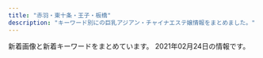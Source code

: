 ```yaml
---
title: "赤羽・東十条・王子・板橋"
description: "キーワード別にの巨乳アジアン・チャイナエステ嬢情報をまとめました。"
---
```


新着画像と新着キーワードをまとめています。
2021年02月24日の情報です。

<DmmAffiliateIns />
<KeywordTable
  shops={
    [
    {
        "url": "https://higashijujo-mensesthe.com/",
        "station": "JR\u6771\u5341\u6761\u99c5\u5317\u53e3",
        "name": "Love Sea",
        "img_links": [
            "https://higashijujo-mensesthe.com/staff/runa-l1.jpg",
            "https://higashijujo-mensesthe.com/room/esthe1.jpg",
            "https://higashijujo-mensesthe.com/2019/10/21/rika-s1.jpg",
            "https://higashijujo-mensesthe.com/2019/08/23/satomi-s1.jpg",
            "https://higashijujo-mensesthe.com/staff/lime-l1.jpg",
            "https://higashijujo-mensesthe.com/images/main1.jpg",
            "https://higashijujo-mensesthe.com/button/staff.png",
            "https://higashijujo-mensesthe.com/staff/runa-s1.jpg",
            "https://higashijujo-mensesthe.com/staff/kimi-s2.jpg",
            "https://higashijujo-mensesthe.com/staff/satomi-s1.jpg",
            "https://higashijujo-mensesthe.com/menu/info.png",
            "https://higashijujo-mensesthe.com/staff/rika-l1.jpg",
            "https://higashijujo-mensesthe.com/staff/lime-s1.jpg",
            "https://higashijujo-mensesthe.com/images/header3.png",
            "https://higashijujo-mensesthe.com/icon/yelp.png",
            "https://higashijujo-mensesthe.com/room/esthe2.jpg",
            "https://higashijujo-mensesthe.com/room/room-l2.jpg",
            "https://higashijujo-mensesthe.com/staff/kimi-l1.jpg",
            "https://higashijujo-mensesthe.com/icon/line.png",
            "https://higashijujo-mensesthe.com/staff/rika-s1.jpg",
            "https://higashijujo-mensesthe.com/images/main-sp.jpg",
            "https://higashijujo-mensesthe.com/images/footer-l.png",
            "https://higashijujo-mensesthe.com/images/footer-r.png",
            "https://higashijujo-mensesthe.com/menu/friend.png",
            "https://higashijujo-mensesthe.com/images/clear.png",
            "https://higashijujo-mensesthe.com/menu/gallery.png",
            "https://higashijujo-mensesthe.com/button/home.png",
            "https://higashijujo-mensesthe.com/2019/08/22/runa-s1.jpg",
            "https://higashijujo-mensesthe.com/room/esthe3.jpg",
            "https://higashijujo-mensesthe.com/room/room-l4.jpg",
            "https://higashijujo-mensesthe.com/2019/08/10/kimi-s1.jpg",
            "https://higashijujo-mensesthe.com/menu/blog.png",
            "https://higashijujo-mensesthe.com/staff/kimi-l2.jpg",
            "https://higashijujo-mensesthe.com/staff/satomi-l1.jpg",
            "https://higashijujo-mensesthe.com/menu/home.png",
            "https://higashijujo-mensesthe.com/room/room-l1.jpg",
            "https://higashijujo-mensesthe.com/icon/facebook.png",
            "https://higashijujo-mensesthe.com/images/qrcode.png",
            "https://higashijujo-mensesthe.com/staff/kimi-s1.jpg",
            "https://higashijujo-mensesthe.com/icon/twitter.png",
            "https://higashijujo-mensesthe.com/images/camp.jpg",
            "https://higashijujo-mensesthe.com/button/blog.png",
            "https://higashijujo-mensesthe.com/2020/02/29/lime-s1.jpg",
            "https://higashijujo-mensesthe.com/images/flower.png",
            "https://higashijujo-mensesthe.com/room/room-l3.jpg"
        ],
        "keywords": {}
    },
    {
        "name": "Only one \uff5e\u30aa\u30f3\u30ea\u30fc\u30ef\u30f3\uff5e",
        "url": "http://www.roserelaxation.info/",
        "keywords": {},
        "station": "JR\u8d64\u7fbd\u99c5\u5357\u53e3",
        "img_links": [
            "http://www.roserelaxation.info/upload/202007/thumb/1594636355.jpg",
            "http://www.roserelaxation.info/upload/201801/thumb/1517150493.jpg",
            "http://www.roserelaxation.info/upload/images/20171214_032900.jpg",
            "http://www.roserelaxation.info/upload/201712/1512155748.jpg",
            "http://www.roserelaxation.info/upload/201807/1531197286.jpg",
            "http://www.roserelaxation.info/upload/202007/thumb_dis/1594636684.jpg",
            "http://www.roserelaxation.info/upload/images/20171206_133002.jpg",
            "http://www.roserelaxation.info/upload/201712/thumb/1512155748.jpg",
            "http://www.roserelaxation.info/upload/201807/thumb_dis/1531195547.jpg",
            "http://www.roserelaxation.info/upload/201807/thumb/1531195547.jpg",
            "http://www.roserelaxation.info/upload/201801/1517150493.jpg",
            "http://www.roserelaxation.info/upload/201708/1502280972.jpg",
            "http://www.roserelaxation.info/upload/images/20171206_132919.jpg",
            "http://www.roserelaxation.info/upload/202007/thumb_dis/1594636355.jpg",
            "http://www.roserelaxation.info/upload/201807/thumb_dis/1531195952.jpg",
            "http://www.roserelaxation.info/upload/201807/1531195547.jpg",
            "http://www.roserelaxation.info/upload/images/20170613_104732.jpg",
            "http://www.roserelaxation.info/upload/201807/thumb/1531195952.jpg",
            "http://www.roserelaxation.info/upload/images/20170706_091357.jpg",
            "http://www.roserelaxation.info/upload/201712/thumb_dis/1512155748.jpg",
            "http://www.roserelaxation.info/upload/201801/thumb_dis/1517150493.jpg",
            "http://www.roserelaxation.info/upload/202007/1594636684.jpg",
            "http://www.roserelaxation.info/upload/202007/1594636246.jpg",
            "http://www.roserelaxation.info/upload/201707/1499300573.jpg",
            "http://www.roserelaxation.info/upload/202007/thumb/1594636684.jpg",
            "http://www.roserelaxation.info/upload/202007/thumb_dis/1594636322.jpg",
            "http://www.roserelaxation.info/upload/201807/1531195952.jpg",
            "http://www.roserelaxation.info/upload/201708/thumb_dis/1502280972.jpg",
            "http://www.roserelaxation.info/upload/201807/thumb_dis/1531197286.jpg",
            "http://www.roserelaxation.info/upload/images/20171206_132823.jpg",
            "http://www.roserelaxation.info/upload/202008/1598846272.jpg",
            "http://www.roserelaxation.info/upload/201808/thumb_dis/1535596152.jpg",
            "http://www.roserelaxation.info/upload/202007/thumb/1594636246.jpg",
            "http://www.roserelaxation.info/upload/images/20171206_132851.jpg",
            "http://www.roserelaxation.info/upload/images/20170525_102731.jpg",
            "http://www.roserelaxation.info/upload/202007/thumb_dis/1594636246.jpg",
            "http://www.roserelaxation.info/upload/202007/1594636355.jpg"
        ]
    },
    {
        "img_links": [
            "http://angel-aroma.net/img/no.png",
            "http://angel-aroma.net/img/m2.jpg",
            "http://angel-aroma.net/img/m6.jpg",
            "http://angel-aroma.net/img/sta2.jpg",
            "http://angel-aroma.net/img/m5.jpg",
            "http://angel-aroma.net/img/qr.jpg",
            "http://angel-aroma.net/img/m30.jpg",
            "http://angel-aroma.net/img/m20.jpg",
            "http://angel-aroma.net/img/stafft.jpg",
            "http://angel-aroma.net/img/sta5.jpg",
            "http://angel-aroma.net/img/sta1.jpg",
            "http://angel-aroma.net/img/m1.jpg",
            "http://angel-aroma.net/img/sta3.jpg",
            "http://angel-aroma.net/img/m3.jpg",
            "http://angel-aroma.net/img/sta6.jpg",
            "http://angel-aroma.net/img/top.jpg",
            "http://angel-aroma.net/img/m10.jpg",
            "http://angel-aroma.net/img/m4.jpg"
        ],
        "keywords": {
            "82": 2,
            "86": 4,
            "87": 2,
            "84": 2
        },
        "station": "JR\u8d64\u7fbd\u99c5\u6771\u53e3",
        "name": "\u30c0\u30fc\u30ea\u30f3",
        "url": "http://angel-aroma.net/"
    },
    {
        "url": "http://www.darling.esjp.info/",
        "name": "Darling \uff5e\u30c0\u30fc\u30ea\u30f3\uff5e",
        "station": "JR\u8d64\u7fbd\u99c5\u5357\u53e3",
        "img_links": [
            "http://www.darling.esjp.info/img/nav-006.png",
            "http://www.darling.esjp.info/img/nav-005.png",
            "http://www.darling.esjp.info/files/001.jpg",
            "http://www.darling.esjp.info/img/stt.jpg",
            "http://www.darling.esjp.info/img/nav-003.png",
            "http://www.darling.esjp.info/img/nav-004.png",
            "http://www.darling.esjp.info/img/nav-002.png",
            "http://www.darling.esjp.info/files/002.jpg",
            "http://www.darling.esjp.info/img/top01.png",
            "http://www.darling.esjp.info/img/stb.jpg",
            "http://www.darling.esjp.info/files/003.jpg",
            "http://www.darling.esjp.info/files/008.jpg",
            "http://www.darling.esjp.info/files/007.jpg",
            "http://www.darling.esjp.info/img/tel.png",
            "http://www.darling.esjp.info/img/nav-001.png"
        ],
        "keywords": {
            "87": 4,
            "D": 5,
            "86": 1
        }
    },
    {
        "url": "http://shanshan-esthe.com/",
        "station": "JR\u6771\u5341\u6761\u99c5\u5317\u53e3",
        "name": "\u9999\u9999",
        "keywords": {
            "86": 2,
            "D": 2
        },
        "img_links": [
            "http://shanshan-esthe.com/img/no.png",
            "http://shanshan-esthe.com/img/sta0.jpg",
            "http://shanshan-esthe.com/img/sta14.jpg",
            "http://shanshan-esthe.com/img/st16.jpg",
            "http://shanshan-esthe.com/img/st14.jpg"
        ]
    },
    {
        "station": "JR\u8d64\u7fbd\u99c5\u5357\u53e3",
        "name": "\u53f0\u6e7e\u30a2\u30ed\u30de",
        "url": "http://esthe-taiwanaroma.com/",
        "img_links": [
            "http://esthe-taiwanaroma.com/img/topbg02.jpg",
            "http://esthe-taiwanaroma.com/img/photo_01.jpg",
            "http://esthe-taiwanaroma.com/img/reina3.jpg",
            "http://esthe-taiwanaroma.com/img/miki.jpg",
            "http://esthe-taiwanaroma.com/img/anna.png",
            "http://esthe-taiwanaroma.com/img/mask02.jpg",
            "http://esthe-taiwanaroma.com/img/corona-3.jpg",
            "http://esthe-taiwanaroma.com/img/mask01.jpg",
            "http://esthe-taiwanaroma.com/img/corona-5.jpg",
            "http://esthe-taiwanaroma.com/img/tel_img.png",
            "http://esthe-taiwanaroma.com/img/mask05.jpg",
            "http://esthe-taiwanaroma.com/img/head_img.png",
            "http://esthe-taiwanaroma.com/img/emi001.jpg",
            "http://esthe-taiwanaroma.com/img/corona-2.jpg",
            "http://esthe-taiwanaroma.com/img/sara2.jpg",
            "http://esthe-taiwanaroma.com/img/yuki.jpg",
            "http://esthe-taiwanaroma.com/img/pagetop.png",
            "http://esthe-taiwanaroma.com/img/corona-4.jpg",
            "http://esthe-taiwanaroma.com/img/kaori2.jpg",
            "http://esthe-taiwanaroma.com/img/mami.jpg",
            "http://esthe-taiwanaroma.com/img/sara002.jpg",
            "http://esthe-taiwanaroma.com/img/ami.jpg",
            "http://esthe-taiwanaroma.com/img/mami03.png",
            "http://esthe-taiwanaroma.com/img/mask03.jpg",
            "http://esthe-taiwanaroma.com/img/hina.jpg",
            "http://esthe-taiwanaroma.com/img/mask04.jpg"
        ],
        "keywords": {}
    },
    {
        "url": "http://www.cocosia.work/",
        "name": "Cocosia \uff5e\u30b3\u30b3\u30b7\u30a2\uff5e",
        "keywords": {
            "87": 6,
            "D": 10,
            "C": 15,
            "E": 6,
            "85": 2,
            "86": 8
        },
        "station": "JR\u8d64\u7fbd\u99c5\u897f\u53e3",
        "img_links": [
            "http://www.cocosia.work/img/int2_sp.jpg",
            "http://www.cocosia.work/staff/riya.jpg",
            "http://www.cocosia.work/img/header_info.png",
            "http://www.cocosia.work/staff/rea.jpg",
            "http://www.cocosia.work/img/i_tel.png",
            "http://www.cocosia.work/img/int1_sp.jpg",
            "http://www.cocosia.work/staff/mao1.jpg",
            "http://www.cocosia.work/staff/mika1.jpg",
            "http://www.cocosia.work/staff/mao.jpg",
            "http://www.cocosia.work/img/bn_contact_sp.jpg",
            "http://www.cocosia.work/img/bn_howto_sp.jpg",
            "http://www.cocosia.work/staff/yuyu1.jpg",
            "http://www.cocosia.work/img/int3_sp.jpg",
            "http://www.cocosia.work/img/concept_sp.jpg",
            "http://www.cocosia.work/img/concept.jpg",
            "http://www.cocosia.work/staff/hina1.jpg",
            "http://www.cocosia.work/img/bn_contact.jpg",
            "http://www.cocosia.work/img/bn_howto.jpg",
            "http://www.cocosia.work/staff/hina.jpg",
            "http://www.cocosia.work/staff/yuyu.jpg",
            "http://www.cocosia.work/staff/rea1.jpg",
            "http://www.cocosia.work/img/int3.jpg",
            "http://www.cocosia.work/img/int1.jpg",
            "http://www.cocosia.work/img/int2.jpg",
            "http://www.cocosia.work/staff/riya1.jpg",
            "http://www.cocosia.work/staff/mika.jpg"
        ]
    },
    {
        "keywords": {},
        "url": "http://kissyourelax.xyz/",
        "name": "Kiss you",
        "img_links": [
            "http://kissyourelax.xyz/uploads/190625/1-1Z625204313L6.jpg",
            "http://kissyourelax.xyz/uploads/190422/1-1Z42214343N22.jpg",
            "http://kissyourelax.xyz/uploads/190426/1-1Z4261G229208.jpg",
            "http://kissyourelax.xyz/uploads/190920/1-1Z9200Z645220.jpg",
            "http://kissyourelax.xyz/uploads/190802/1-1ZP20P91YN.jpg",
            "http://kissyourelax.xyz/uploads/200812/1-200Q212540D24.jpg",
            "http://kissyourelax.xyz/img/botton.jpg",
            "http://kissyourelax.xyz/uploads/191129/1-191129154603T5.jpg",
            "http://kissyourelax.xyz/uploads/200929/1-200929125F62K.jpg",
            "http://kissyourelax.xyz/uploads/200812/1-200Q2125423452.jpg",
            "http://kissyourelax.xyz/uploads/190712/1-1ZG2111F3448.jpg",
            "http://kissyourelax.xyz/uploads/190426/1-1Z4261G1591I.jpg",
            "http://kissyourelax.xyz/uploads/191213/1-19121315493M58.jpg",
            "http://kissyourelax.xyz/uploads/190712/1-1ZG2111A3147.jpg",
            "http://kissyourelax.xyz/uploads/190422/1-1Z422144244F3.jpg",
            "http://kissyourelax.xyz/uploads/190426/1-1Z4261G221600.jpg",
            "http://kissyourelax.xyz/uploads/190802/1-1ZP20P930U4.jpg",
            "http://kissyourelax.xyz/uploads/190514/1-1Z5140R044351.jpg",
            "http://kissyourelax.xyz/img/s0.png",
            "http://kissyourelax.xyz/uploads/190422/1-1Z422143352a6.jpg",
            "http://kissyourelax.xyz/uploads/190625/1-1Z625203Q3N2.jpg",
            "http://kissyourelax.xyz/uploads/200929/1-200929125H1111.jpg",
            "http://kissyourelax.xyz/uploads/190514/1-1Z5140R02A31.jpg",
            "http://kissyourelax.xyz/uploads/191213/1-1912131550052E.jpg"
        ],
        "station": "JR\u8d64\u7fbd\u99c5"
    },
    {
        "img_links": [
            "http://ka-en.work/img/mo.png",
            "http://ka-en.work/sp/img/add.jpg",
            "http://ka-en.work/sp/img/acc4.jpg",
            "http://ka-en.work/sp/img/sys.jpg",
            "http://ka-en.work/img/botton.jpg",
            "http://ka-en.work/sp/img/st9.jpg",
            "http://ka-en.work/img/s7.jpg",
            "http://ka-en.work/sp/img/kanban.jpg",
            "http://ka-en.work/img/acc2.jpg",
            "http://ka-en.work/img/fla-3.jpg",
            "http://ka-en.work/img/acc1.jpg",
            "http://ka-en.work/sp/img/t-s.jpg",
            "http://ka-en.work/img/st2.jpg",
            "http://ka-en.work/img/botton4.jpg",
            "http://ka-en.work/img/st6.jpg",
            "http://ka-en.work/sp/img/p-9.jpg",
            "http://ka-en.work/sp/img/acc1.jpg",
            "http://ka-en.work/sp/img/st4.jpg",
            "http://ka-en.work/img/s4.jpg",
            "http://ka-en.work/sp/img/info.jpg",
            "http://ka-en.work/img/fla-1.jpg",
            "http://ka-en.work/sp/img/cam.jpg",
            "http://ka-en.work/img/st1.jpg",
            "http://ka-en.work/sp/img/st3.jpg",
            "http://ka-en.work/img/s2.jpg",
            "http://ka-en.work/img/st4.jpg",
            "http://ka-en.work/sp/img/st1.jpg",
            "http://ka-en.work/img/head.jpg",
            "http://ka-en.work/sp/img/acc5.jpg",
            "http://ka-en.work/sp/img/pc.jpg",
            "http://ka-en.work/img/botton3.jpg",
            "http://ka-en.work/sp/img/acc3.jpg",
            "http://ka-en.work/img/botton5.jpg",
            "http://ka-en.work/img/s9.jpg",
            "http://ka-en.work/img/st8.jpg",
            "http://ka-en.work/img/acc5.jpg",
            "http://ka-en.work/img/st7.jpg",
            "http://ka-en.work/sp/img/pic.jpg",
            "http://ka-en.work/img/st10.jpg",
            "http://ka-en.work/img/kanban.jpg",
            "http://ka-en.work/img/s6.jpg",
            "http://ka-en.work/sp/img/time.jpg",
            "http://ka-en.work/sp/img/p-6.jpg",
            "http://ka-en.work/sp/img/st10.jpg",
            "http://ka-en.work/img/botton6.jpg",
            "http://ka-en.work/img/foot.jpg",
            "http://ka-en.work/sp/img/botton.jpg",
            "http://ka-en.work/sp/img/tit.jpg",
            "http://ka-en.work/img/s10.jpg",
            "http://ka-en.work/img/acc3.jpg",
            "http://ka-en.work/img/acc4.jpg",
            "http://ka-en.work/sp/img/t-o.jpg",
            "http://ka-en.work/sp/img/st8.jpg",
            "http://ka-en.work/img/fla-2.jpg",
            "http://ka-en.work/sp/img/acc2.jpg",
            "http://ka-en.work/sp/img/st2.jpg",
            "http://ka-en.work/img/s3.jpg",
            "http://ka-en.work/img/botton2.jpg",
            "http://ka-en.work/sp/img/t-a.jpg",
            "http://ka-en.work/img/st9.jpg",
            "http://ka-en.work/sp/img/t-r.jpg",
            "http://ka-en.work/img/st3.jpg",
            "http://ka-en.work/sp/img/tel.jpg",
            "http://ka-en.work/sp/img/t-t.jpg",
            "http://ka-en.work/sp/img/st6.jpg",
            "http://ka-en.work/sp/img/st7.jpg",
            "http://ka-en.work/sp/img/p-10.jpg"
        ],
        "url": "http://ka-en.work/",
        "keywords": {
            "85": 12,
            "86": 2,
            "E": 3,
            "84": 1,
            "88": 2,
            "C": 17,
            "87": 1,
            "D": 5
        },
        "name": "\u83ef\u8276",
        "station": "JR\u8d64\u7fbd\u99c5\u6771\u53e3"
    },
    {
        "img_links": [
            "http://lastpara.net/image/cast/cast_262_1_l.jpg",
            "http://lastpara.net/image/cast/cast_263_1_l.jpg",
            "http://lastpara.net/image/cast/cast_286_1_l.jpg",
            "http://lastpara.net/image/cast/cast_286_1_s.jpg",
            "http://lastpara.net/img/event/camp_top_02.jpg",
            "http://lastpara.net/image/cast/cast_256_1_s.jpg",
            "http://lastpara.net/image/cast/cast_287_1_l.jpg",
            "http://lastpara.net/image/cast/cast_259_1_s.jpg",
            "http://lastpara.net/image/cast/cast_259_1_l.jpg",
            "http://lastpara.net/image/cast/cast_265_1_l.jpg",
            "http://lastpara.net/image/cast/cast_255_1_l.jpg",
            "http://lastpara.net/image/cast/cast_287_1_s.jpg",
            "http://lastpara.net/image/cast/cast_261_1_l.jpg",
            "http://lastpara.net/image/cast/cast_265_1_s.jpg",
            "http://lastpara.net/img/recuit.png",
            "http://lastpara.net/img/news-ttl.jpg",
            "http://lastpara.net/image/cast/cast_256_1_l.jpg",
            "http://lastpara.net/image/cast/cast_263_1_s.jpg"
        ],
        "name": "Last Paradise \uff5e\u30e9\u30b9\u30c8\u30d1\u30e9\u30c0\u30a4\u30b9\uff5e",
        "station": "JR\u8d64\u7fbd\u99c5\u5357\u53e3",
        "keywords": {
            "84": 4,
            "85": 9,
            "90": 2,
            "86": 4
        },
        "url": "http://lastpara.net/"
    },
    {
        "name": "\u30a2\u30a4\u30ea\u30b9",
        "url": "http://www.e-baby.work/",
        "station": "JR\u8d64\u7fbd\u99c5\u6771\u53e3",
        "img_links": [
            "http://www.e-baby.work/staff/karen1.jpg",
            "http://www.e-baby.work/staff/kumic.jpg",
            "http://www.e-baby.work/staff/rina1.jpg",
            "http://www.e-baby.work/staff/haru1.jpg",
            "http://www.e-baby.work/img/all/loader.png",
            "http://www.e-baby.work/img/all/icon2.png",
            "http://www.e-baby.work/staff/yuka1.jpg",
            "http://www.e-baby.work/staff/maya1.jpg",
            "http://www.e-baby.work/staff/kumi1.jpg"
        ],
        "keywords": {
            "D": 3,
            "87": 1,
            "C": 1,
            "84": 1,
            "85": 1,
            "89": 1,
            "E": 2,
            "86": 2
        }
    },
    {
        "img_links": [
            "http://e-yuri.work/images/3.jpg",
            "http://e-yuri.work/images/interior_t.jpg",
            "http://e-yuri.work/staff/karina.jpg",
            "http://e-yuri.work/images/2.jpg",
            "http://e-yuri.work/images/s1.png",
            "http://e-yuri.work/images/ac1.jpg",
            "http://e-yuri.work/images/staff_t.jpg",
            "http://e-yuri.work/images/int1.jpg",
            "http://e-yuri.work/images/news.jpg",
            "http://e-yuri.work/images/head.jpg",
            "http://e-yuri.work/images/tg.jpg",
            "http://e-yuri.work/img/karina1.jpg",
            "http://e-yuri.work/images/rec1.jpg",
            "http://e-yuri.work/images/sys.jpg",
            "http://e-yuri.work/images/int2.jpg",
            "http://e-yuri.work/img/ayumi1.jpg",
            "http://e-yuri.work/images/1.jpg",
            "http://e-yuri.work/img/yuyu1.jpg",
            "http://e-yuri.work/staff/yuyu.jpg",
            "http://e-yuri.work/staff/ayumi.jpg",
            "http://e-yuri.work/images/rec2.jpg"
        ],
        "name": "\u5f69\u8679",
        "station": "\u5c3e\u4e45\u99c5",
        "keywords": {},
        "url": "http://e-yuri.work/"
    },
    {
        "url": "https://yumego.tyo.cm/",
        "keywords": {
            "85": 6,
            "D": 36,
            "88": 12,
            "86": 18
        },
        "station": "JR\u5341\u6761\u99c5\u5357\u53e3",
        "name": "\u5922\u3054",
        "img_links": [
            "https://yumego.tyo.cm/images/sp_tit_new.png",
            "https://yumego.tyo.cm/photos/sites/83/2020/12/2020120802122165.jpg",
            "https://yumego.tyo.cm/images/tit_staff02.png",
            "https://yumego.tyo.cm/images/sp_top.jpg",
            "https://yumego.tyo.cm/photos/sites/83/2020/12/2020120108205582.jpg",
            "https://yumego.tyo.cm/images/room3.jpg",
            "https://yumego.tyo.cm/photos/sites/83/2020/12/2020120610415359.jpg",
            "https://yumego.tyo.cm/photos/sites/83/2021/02/2021020212253138.jpg",
            "https://yumego.tyo.cm/images/maining.jpg",
            "https://yumego.tyo.cm/photos/sites/83/2020/12/2020120108205393.jpg",
            "https://yumego.tyo.cm/photos/sites/83/2020/12/2020120610415227.jpg",
            "https://yumego.tyo.cm/images/room2.jpg",
            "https://yumego.tyo.cm/photos/sites/83/2020/12/2020120610415197.jpg",
            "https://yumego.tyo.cm/photos/sites/83/2020/12/2020120610415351.jpg",
            "https://yumego.tyo.cm/images/tit_staff01.png",
            "https://yumego.tyo.cm/photos/sites/83/2020/12/2020120802122351.jpg",
            "https://yumego.tyo.cm/images/room4.jpg",
            "https://yumego.tyo.cm/images/sp_tit_therapist.png",
            "https://yumego.tyo.cm/photos/sites/83/2020/12/2020120108205259.jpg",
            "https://yumego.tyo.cm/images/tit_twitter.png",
            "https://yumego.tyo.cm/images/room1.jpg",
            "https://yumego.tyo.cm/images/tit_new.png",
            "https://yumego.tyo.cm/images/sp_tit_twitter.png",
            "https://yumego.tyo.cm/images/sp_tit_staff01.png",
            "https://yumego.tyo.cm/images/top.jpg",
            "https://yumego.tyo.cm/images/sp_tit_staff02.png",
            "https://yumego.tyo.cm/images/img_tel.png",
            "https://yumego.tyo.cm/images/tit_therapist.png"
        ]
    },
    {
        "keywords": {
            "C": 15
        },
        "name": "\u7f8e\u5065",
        "img_links": [
            "http://oji.pink/images/aki.jpg",
            "http://oji.pink/images/g0.jpg",
            "http://oji.pink/images/yuki.jpg",
            "http://oji.pink/images/r4.jpg",
            "http://oji.pink/images/1.png",
            "http://oji.pink/images/new1.jpg",
            "http://oji.pink/images/3.png",
            "http://oji.pink/images/zi_staff.png",
            "http://oji.pink/images/g1.jpg",
            "http://oji.pink/images/g7.jpg",
            "http://oji.pink/images/g2.jpg",
            "http://oji.pink/images/g5.jpg",
            "http://oji.pink/images/mobile.jpg",
            "http://oji.pink/images/r2.jpg",
            "http://oji.pink/images/top.jpg",
            "http://oji.pink/images/zi_link.png",
            "http://oji.pink/images/r3.jpg",
            "http://oji.pink/images/r1.jpg"
        ],
        "station": "JR\u738b\u5b50\u99c5\u5317\u53e3",
        "url": "http://oji.pink/"
    },
    {
        "name": "FLOWER",
        "url": "http://esthe-japan.work/flower/",
        "station": "JR\u8d64\u7fbd\u99c5\u5357\u6539\u672d\u53e3(\u6771)",
        "keywords": {
            "87": 3,
            "88": 3,
            "\u30bb\u30af\u30b7\u30fc": 6,
            "89": 3,
            "98": 1
        },
        "img_links": [
            "http://esthe-japan.work/flower/upload/202004/1588153474.png"
        ]
    },
    {
        "station": "\u8d64\u7fbd\u5ca9\u6df5\u99c52\u756a\u51fa\u53e3",
        "img_links": [
            "http://www.goodtime.iesjp.com/photo_news/upimg/39901600bd6533312b_0.jpg",
            "http://www.goodtime.iesjp.com/files/002.jpg",
            "http://www.goodtime.iesjp.com/images/m-top-right02.jpg",
            "http://www.goodtime.iesjp.com/images/m-head.jpg",
            "http://www.goodtime.iesjp.com/photo_news/upimg/529386029caabbb08f_0.jpg",
            "http://www.goodtime.iesjp.com/files/003.jpg",
            "http://www.goodtime.iesjp.com/images/m-top03.jpg",
            "http://www.goodtime.iesjp.com/images/call.png",
            "http://www.goodtime.iesjp.com/images/m-right.jpg",
            "http://www.goodtime.iesjp.com/images/m-top-right01.jpg",
            "http://www.goodtime.iesjp.com/images/top-left01.jpg",
            "http://www.goodtime.iesjp.com/images/m-top-right03.jpg",
            "http://www.goodtime.iesjp.com/images/m-left.jpg",
            "http://www.goodtime.iesjp.com/images/m-yejiao.jpg",
            "http://www.goodtime.iesjp.com/photo_news/upimg/776726034bcda81774_0.jpg",
            "http://www.goodtime.iesjp.com/files/005.jpg",
            "http://www.goodtime.iesjp.com/images/m-top-right04.jpg",
            "http://www.goodtime.iesjp.com/images/m-top02.jpg"
        ],
        "keywords": {
            "87": 6,
            "D": 6
        },
        "name": "GOOD TIME",
        "url": "http://www.goodtime.iesjp.com/"
    },
    {
        "url": "http://flower.este88.com/",
        "station": "JR\u8d64\u7fbd\u99c5\u5357\u53e3",
        "keywords": {},
        "img_links": [
            "http://flower.este88.com/images/m02.jpg",
            "http://flower.este88.com/i/images/access7.jpg",
            "http://flower.este88.com/gals/yuuna1.jpg",
            "http://flower.este88.com/gals/haruka1.jpg",
            "http://flower.este88.com/i/images/access6.jpg",
            "http://flower.este88.com/i/images/access1.jpg",
            "http://flower.este88.com/gals/erika1.jpg",
            "http://flower.este88.com/images/dot.png",
            "http://flower.este88.com/images/img1.jpg",
            "http://flower.este88.com/i/images/access2.jpg",
            "http://flower.este88.com/images/m04.jpg",
            "http://flower.este88.com/i/images/access5.jpg",
            "http://flower.este88.com/images/m03.jpg",
            "http://flower.este88.com/gals/moe1.jpg",
            "http://flower.este88.com/gals/riri1.jpg",
            "http://flower.este88.com/images/m01.jpg",
            "http://flower.este88.com/i/images/access4.jpg",
            "http://flower.este88.com/gals/emi1.jpg",
            "http://flower.este88.com/images/m05.jpg",
            "http://flower.este88.com/i/images/access3.jpg",
            "http://flower.este88.com/images/kp01.jpg"
        ],
        "name": "Flower"
    },
    {
        "station": "JR\u738b\u5b50\u99c5\u5317\u53e3",
        "url": "http://tenpo5.iest.info/",
        "img_links": [],
        "keywords": {},
        "name": "\u3084\u3059\u3089\u304e"
    },
    {
        "url": "http://www.crossu.xyz/",
        "name": "\u685c\u306e\u604b",
        "station": "JR\u738b\u5b50\u99c5\u5317\u53e3",
        "keywords": {
            "\u30bb\u30af\u30b7\u30fc": 5
        },
        "img_links": [
            "http://www.crossu.xyz/templets/default/picture/news.jpg",
            "http://www.crossu.xyz/uploads/190924/1-1Z9241056212J.jpg",
            "http://www.crossu.xyz/uploads/180620/1-1P62010193X63.jpg",
            "http://www.crossu.xyz/uploads/180621/1-1P621101232H4.jpg",
            "http://www.crossu.xyz/uploads/191129/1-19112914393CK.jpg",
            "http://www.crossu.xyz/templets/default/picture/rec1.png",
            "http://www.crossu.xyz/uploads/180620/1-1P62010154K00.png",
            "http://www.crossu.xyz/uploads/191119/1-19111915043V27.jpg",
            "http://www.crossu.xyz/uploads/allimg/180620/1-1P6201013133b.jpg",
            "http://www.crossu.xyz/templets/default/picture/head.jpg",
            "http://www.crossu.xyz/uploads/200528/1-20052Q52142229.jpg",
            "http://www.crossu.xyz/templets/default/picture/staff_t.jpg",
            "http://www.crossu.xyz/uploads/181211/1-1Q2111433162D.jpg",
            "http://www.crossu.xyz/templets/default/picture/interior_t.jpg"
        ]
    }
]
}
/>
<DmmAffiliateScript />
